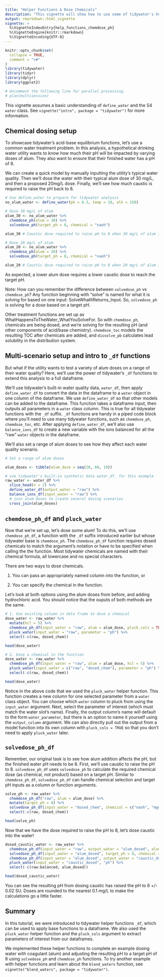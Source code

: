 ```yaml
---
title: "Helper Functions & Dose Chemicals"
description: "This vignette will show how to use some of tidywater's helper functions through chemical additions"
output: rmarkdown::html_vignette
vignette: >
  %\VignetteIndexEntry{help_functions_chemdose_ph}
  %\VignetteEngine{knitr::rmarkdown}
  %\VignetteEncoding{UTF-8}
---
```


```r
knitr::opts_chunk$set(
  collapse = TRUE,
  comment = ">#"
)
library(tidywater)
library(tidyr)
library(dplyr)
library(ggplot2)

# Uncomment the following line for parallel processing.
# plan(multisession)
```

This vignette assumes a basic understanding of `define_water` and the S4 `water` class. See `vignette("intro", package = "tidywater")` for more information.


## Chemical dosing setup
To showcase tidywater's acid-base equilibrium functions, let's use a common water treatment problem. In this analysis, a hypothetical drinking water utility wants to know how much their pH will be impacted by varying doses of alum. They also want to ensure that their finished water has a pH of 8.

We can create a quick model by manually inputting the utility's typical water quality. Then we'll dose the water with their typical alum dose of 30 mg/L, and then a proposed 20mg/L dose. Finally, we'll see how much caustic is required to raise the pH back to 8. 

```r
# Use define_water to prepare for tidywater analysis
no_alum_water <- define_water(ph = 8.3, temp = 18, alk = 150)

# Dose 30 mg/L of alum
alum_30 <- no_alum_water %>%
  chemdose_ph(alum = 30) %>%
  solvedose_ph(target_ph = 8, chemical = "naoh")

alum_30 # Caustic dose required to raise pH to 8 when 30 mg/L of alum is added

# Dose 20 mg/L of alum
alum_20 <- no_alum_water %>%
  chemdose_ph(alum = 20) %>%
  solvedose_ph(target_ph = 8, chemical = "naoh")

alum_20 # Caustic dose required to raise pH to 8 when 20 mg/L of alum is added
```

As expected, a lower alum dose requires a lower caustic dose to reach the target pH. 

Note: How can you remember the difference between `solvedose_ph` vs `chemdose_ph`? Any function beginning with "solve" is named for what it is solving for based on one input: SolveWhatItReturns_Input. So, `solvedose_ph` is solving for a dose based on a target pH.

Other treatment functions are set up as WhatHappensToTheWater_WhatYouSolveFor. So with `chemdose_ph`, chemicals are being dosed, and we're solving for the resulting pH (and other components of acid/base chemistry). `chemdose_toc` models the resulting TOC after chemicals are added, and `dissolve_pb` calculates lead solubility in the distribution system.

## Multi-scenario setup and intro to `_df` functions

But what if the utility wants to test a variety of alum doses on a range of their water quality? Here, we'll use the power of tidywater's `_df` functions to extend this analysis to a full dataframe.

We'll use tidywater's built-in water quality data, `water_df`, then apply `define_water_df` to convert the data in the dataframe to a `water` object in one column of the dataframe. We use `define_water_df` so that other models can be added to the dataframe. This function takes a dataframe input, then outputs all parameters in a `water` class column. This is true for all tidywater functions with the `_df` suffix. `_df` functions are handy in a piped code block where you'll need to use many tidywater functions, such as `chemdose_ph`, `chemdose_toc`, etc. After applying `define_water_df`, we'll also use `balance_ions_df` to create a new variable with the ions balanced for all the "raw" `water` objects in the dataframe.

We'll also set a range of alum doses to see how they affect each water quality scenario.

```r
# Set a range of alum doses

alum_doses <- tibble(alum_dose = seq(20, 60, 10))

# use tidywater's built-in synthetic data water_df, for this example
raw_water <- water_df %>%
  slice_head(n = 2) %>%
  define_water_df(output_water = "raw") %>%
  balance_ions_df(input_water = "raw") %>%
  # join alum doses to create several dosing scenarios
  cross_join(alum_doses)
```

## `chemdose_ph_df` and `pluck_water`
Now that we're set up, let's dose some alum! To do this, we'll use `chemdose_ph_df`, a function with the `_df` suffix introduced earlier but whose tidywater base is `chemdose_ph`. The `chemdose_ph_df` function requires dosed chemicals to match the argument's notation or have to be specified when calling the the function. Most tidywater chemicals are named with their chemical formula, all lowercase and no special characters. 

There are two ways to dose chemicals. 

1. You can pass an appropriately named column into the function, or

1. You can specify the chemical in the function. 

Let's look at both options using the alum doses from before, and adding hydrochloric acid. You should notice that the ouputs of both methods are the same.
```r
# 1. Use existing column in data frame to dose a chemical
dose_water <- raw_water %>%
  mutate(hcl = 5) %>%
  chemdose_ph_df(input_water = "raw", alum = alum_dose, pluck_cols = TRUE) %>%
  pluck_water(input_water = "raw", parameter = "ph") %>%
  select(-c(raw, dosed_chem))

head(dose_water)

# 2. Dose a chemical in the function
dose_water <- raw_water %>%
  chemdose_ph_df(input_water = "raw", alum = alum_dose, hcl = 5) %>%
  pluck_water(input_water = c("raw", "dosed_chem"), parameter = "ph") %>%
  select(-c(raw, dosed_chem))

head(dose_water)
```

Notice in the above code that we used the `pluck_water` helper function. This function creates a new column for one selected parameter from a `water` class object. You can choose which `water` column to pluck from using the `input_water` argument. Next, select the parameter of interest (which must match the water slot's name). Finally, the output column's name will default to the form `water_parameter`, but there is an option to name it yourself using the `output_column` argument. We can also directly pull out the output from a model function into its own column with `pluck_cols = TRUE` so that you don't need to apply `pluck_water` later.

## `solvedose_ph_df`
Remember, our original task is to see how alum addition affects the pH, but the finished water pH needs to be 8. First, we'll use caustic to raise the pH to 8. `solvedose_ph_df` uses `solvedose_ph` to calculate the required chemical dose (as chemical, not product) based on a target pH. Similar to `chemdose_ph_df`, `solvedose_ph_df` can handle chemical selection and target pH inputs as a column or function arguments. 

```r
solve_ph <- raw_water %>%
  chemdose_ph_df("raw", alum = alum_dose) %>%
  mutate(target_ph = 8) %>%
  solvedose_ph_df(input_water = "dosed_chem", chemical = c("naoh", "mgoh2")) %>%
  select(-c(raw, dosed_chem))

head(solve_ph)
```

Now that we have the dose required to raise the pH to 8, let's dose caustic into the water!
```r
dosed_caustic_water <- raw_water %>%
  chemdose_ph_df(input_water = "raw", output_water = "alum_dosed", alum = alum_dose) %>%
  solvedose_ph_df(input_water = "alum_dosed", target_ph = 8, chemical = "naoh") %>%
  chemdose_ph_df(input_water = "alum_dosed", output_water = "caustic_dosed", naoh = dose) %>%
  pluck_water(input_water = "caustic_dosed", "ph") %>%
  select(-c(raw:balanced, alum_dosed))

head(dosed_caustic_water)
```
You can see the resulting pH from dosing caustic has raised the pH to 8 +/- 0.02 SU. Doses are rounded to the nearest 0.1 mg/L to make the calculations go a little faster.

## Summary

In this tutorial, we were introduced to tidywater helper functions `_df`, which can be used to apply base functions to a dataframe. We also used the `pluck_water` helper function and the `pluck_cols` argument to extract parameters of interest from our dataframes.

We implemented these helper functions to complete an example dosing water with coagulant (alum) and adjusting the resulting pH to a target pH of 8 using `solvedose_ph` and `chemdose_ph` functions. To try another example with helper functions and learn about the `blend_waters` function, see `vignette("blend_waters", package = "tidywater")`.


